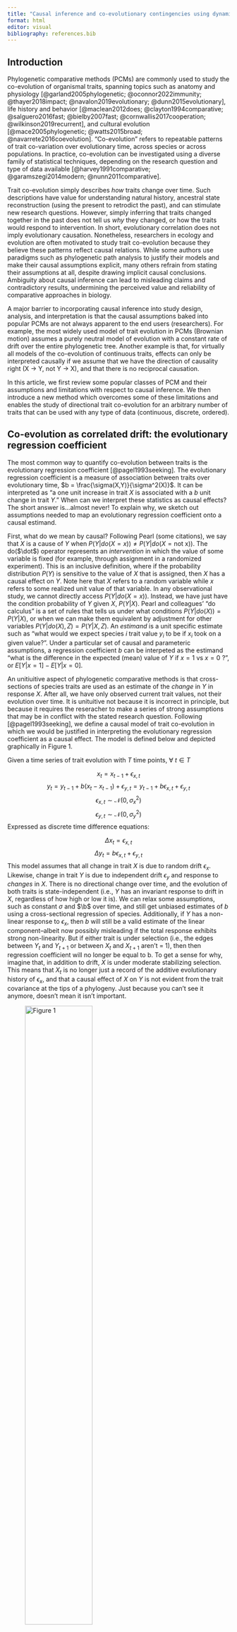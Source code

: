 ```yaml
---
title: "Causal inference and co-evolutionary contingencies using dynamic phylogenetic models"
format: html
editor: visual
bibliography: references.bib
---
```


## Introduction

Phylogenetic comparative methods (PCMs) are commonly used to study the co-evolution of organismal traits, spanning topics such as anatomy and physiology [@garland2005phylogenetic; @oconnor2022immunity; @thayer2018impact; @navalon2019evolutionary; @dunn2015evolutionary], life history and behavior [@maclean2012does; @clayton1994comparative; @salguero2016fast; @bielby2007fast; @cornwallis2017cooperation; @wilkinson2019recurrent], and cultural evolution [@mace2005phylogenetic; @watts2015broad; @navarrete2016coevolution]. "Co-evolution" refers to repeatable patterns of trait co-variation over evolutionary time, across species or across populations. In practice, co-evolution can be investigated using a diverse family of statistical techniques, depending on the research question and type of data available [@harvey1991comparative; @garamszegi2014modern; @nunn2011comparative].

Trait co-evolution simply describes *how* traits change over time. Such descriptions have value for understanding natural history, ancestral state reconstruction (using the present to retrodict the past), and can stimulate new research questions. However, simply inferring that traits changed together in the past does not tell us *why* they changed, or how the traits would respond to intervention. In short, evolutionary correlation does not imply evolutionary causation. Nonetheless, researchers in ecology and evolution are often motivated to study trait co-evolution because they believe these patterns reflect causal relations. While some authors use paradigms such as phylogenetic path analysis to justify their models and make their causal assumptions explicit, many others refrain from stating their assumptions at all, despite drawing implicit causal conclusions. Ambiguity about causal inference can lead to misleading claims and contradictory results, undermining the perceived value and reliability of comparative approaches in biology.

A major barrier to incorporating causal inference into study design, analysis, and interpretation is that the causal assumptions baked into popular PCMs are not always apparent to the end users (researchers). For example, the most widely used model of trait evolution in PCMs (Brownian motion) assumes a purely neutral model of evolution with a constant rate of drift over the entire phylogenetic tree. Another example is that, for virtually all models of the co-evolution of continuous traits, effects can only be interpreted causally if we assume that we have the direction of causality right (X -> Y, not Y -> X), and that there is no reciprocal causation. 

In this article, we first review some popular classes of PCM and their assumptions and limitations with respect to causal inference. We then introduce a new method which overcomes some of these limitations and enables the study of directional trait co-evolution for an arbitrary number of traits that can be used with any type of data (continuous, discrete, ordered).

## Co-evolution as correlated drift: the evolutionary regression coefficient

The most common way to quantify co-evolution between traits is the evolutionary regression coefficient [@pagel1993seeking]. The evolutionary regression coefficient is a measure of association between traits over evolutionary time, $b = \frac{\sigma(X,Y)}{\sigma^2(X)}$. It can be interpreted as "a one unit increase in trait $X$ is associated with a $b$ unit change in trait $Y$." When can we interpret these statistics as causal effects? The short answer is...almost never! To explain why, we sketch out assumptions needed to map an evolutionary regression coefficient onto a causal estimand.

First, what do we mean by causal? Following Pearl (some citations), we say that $X$ is a cause of $Y$ when $P(Y|do(X = x)) \neq P(Y|do(X = \textrm{not x}))$. The do($\dot$) operator represents an *intervention* in which the value of some variable is fixed (for example, through assignment in a randomized experiment). This is an inclusive definition, where if the probability distribution $P(Y)$ is sensitive to the value of $X$ that is assigned, then $X$ has a causal effect on $Y$. Note here that $X$ refers to a random variable while $x$ refers to some realized unit value of that variable. In any observational study, we cannot directly access $P(Y|do(X = x))$. Instead, we have just have the condition probability of $Y$ given $X$, $P(Y|X)$. Pearl and colleagues' "do calculus" is a set of rules that tells us under what conditions $P(Y|do(X)) = P(Y|X)$, or when we can make them equivalent by adjustment for other variables $P(Y|do(X),Z) = P(Y|X,Z)$. An *estimand* is a unit specific estimate such as "what would we expect species $i$ trait value $y_i$ to be if $x_i$ took on a given value?". Under a particular set of causal and parameteric assumptions, a regression coefficient $b$ can be interpeted as the estimand "what is the difference in the expected (mean) value of $Y$ if $x = 1$ vs $x = 0~$?", or $E[Y|x=1] - E[Y|x=0]$.

An unitiuitive aspect of phylogenetic comparative methods is that cross-sections of species traits are used as an estimate of the *change* in $Y$ in response $X$. After all, we have only observed current trait values, not their evolution over time. It is unituitive not because it is incorrect in principle, but because it requires the reseracher to make a series of strong assumptions that may be in conflict with the stated research question. Following [@pagel1993seeking], we define a causal model of trait co-evolution in which we would be justified in interpreting the evolutionary regression coefficient as a causal effect. The model is defined below and depicted graphically in Figure 1.

Given a time series of trait evolution with $T$ time points, $\forall ~t \in T$ 

$$ x_t = x_{t-1} + \epsilon_{x,t}$$
$$ y_t = y_{t-1} + b(x_t - x_{t-1}) + \epsilon_{y,t} = y_{t-1} + b\epsilon_{x,t} + \epsilon_{y,t} $$
$$ \epsilon_{x,t} \sim \mathcal{N}(0,\sigma_x^2) $$
$$ \epsilon_{y,t} \sim \mathcal{N}(0,\sigma_y^2) $$
Expressed as discrete time difference equations:

$$ \Delta x_t =  \epsilon_{x,t}$$
$$ \Delta y_t = b\epsilon_{x,t} + \epsilon_{y,t}$$
This model assumes that all change in trait $X$ is due to random drift $\epsilon_x$. Likewise, change in trait $Y$ is due to independent drift $\epsilon_y$ and response to *changes* in $X$. There is no directional change over time, and the evolution of both traits is state-independent (i.e., $Y$ has an invariant response to drift in $X$, regardless of how high or low it is). We can relax some assumptions, such as constant $\sigma$ and $\b$ over time, and still get unbiased estimates of $b$ using a cross-sectional regression of species. Additionally, if $Y$ has a non-linear response to $\epsilon_x$, then $b$ will still be a valid estimate of the linear component--albeit now possibly misleading if the total response exhibits strong non-linearity. But if either trait is under selection (i.e., the edges between $Y_t$ and $Y_{t+1}$ or between $X_t$ and $X_{t+1}$ aren't = 1), then then regression coefficient will no longer be equal to b. To get a sense for why, imagine that, in addition to drift, $X$ is under moderate stabilizing selection. This means that $X_t$ is no longer just a record of the additive evolutionary history of $\epsilon_x$, and that a causal effect of $X$ on $Y$ is not evident from the trait covariance at the tips of a phylogeny. Just because you can't see it anymore, doesn't mean it isn't important.

![Figure 1](figures/MA_DAG.png){width=60%}

We previously stated that a cross section of current species trait values can provide an unbiased estimate of the change in trait $Y$ in response to changes in $X$. This fact is well known in the comparative literature [@pagel1993seeking; @rohle2006comment], and consistent with the rules of do-calculus--given the strict assumptions of the model outined before. However, if traits were correlated in the past but no longer exhibit any association, then evolutionary history is a confounder. For example, in Figure 4B, $U_0$ creates a "backdoor path" that connects all pairs of $X_t$ and $Y_t$.

Phylogentic position is just a type of clustering, and the presence of clusters (such as a clade) in comparative datasets makes analyses more susceptible to Simpson's paradox, a reversal of trend at group (clade) vs individual (species) level. Statistical adjustment for phylogeny helps reduce both the type I (false-positive) and type II (false-negative) error rates (plus the Type M and Type S errors). It should be noted here that "adjusting for phylogeny" is not a magic-fix for unobserved confounding that is persistent throughout the phylogenetic tree. But it can help us adjust for confounding in the past.

HOW CAN WE TELL IF ITS PHYLOGENETIC CONFOUNDING VS A CAUSAL RELATIONSHIP? IN THE FORMER, THE COVARIANCE BETWEEN X AND Y WILL DECREASE OVER TIME. IN THE LATTER IT IS CONSTANT/STABLE.

Additionally, even if there was zero structural phylogenetic confounding, it would still be a good idea in any finite sample to adjust for phylogeny because, as a source of variation in $Y$, phlyogeny is a "good control" in that it helps us isolate variation in $Y$ that is due to possible causal effects of $X$. Marginalizing over phylogenetic position can also give us imrpoved estimtes of the average effects when clades are unequally sampled.


This model assumes that trait co-evolution is *ergodic*, which means that the time average of the co-evolutionary process is equal to the ensemble average. In other words, a cross-section contains the same information as a time series. Remarkably, this means that even a simple species regression (i.e., regression of $Y$ on $X$, with no phylogenetic information considered) provides an unbiased estimate of $b$.

An OU model where the response is undergoing adaptive evolution and the predictor is drifting also works. But if the predictor is under selection, things get messed up.



Why would we care about the phylogenetic correlation? Because this is an indicator that the traits co-evolve across the phylogenetic tree rather than just at the tips.


OU ADAPATIVE EVOLUTION AREN'T JUST A FIX FOR VIOLATION OF BROWNIAN MOTION--THEY IMPLY AN ENTIRELY DIFFERENT THEORETICAL ESTIMAND! Difference in Y given difference in X vs difference in the equilibrium trait value of Y given X. In the latter, the mean is not ergodic?

STATE DEPENDENT ANALYSES MAKE US MORE SUSCEPTIBLE TO DARWIN'S SCENARIO -- UNREPLICATED BURSTS. REMOVAL OF PHYLOGENETIC CONFOUNDING RELIES ON THE COVARIANCE BETWEEN X AND Y DECREASING OVER TIME. IF THEY ARE MAINTAINED BY SELECTION WITHIN A CLADE, WE MAY FOOL OURSELVES. (!!!). SOLUTION = CLADE SPECIFIC RANDOM EFFECTS.

## Causality on Phylogenetic Trees

TEST YOUR METHOD AGAINST MODEL MISSPECIFICATION--WHAT IF DATA WERE GENERATED UNDER CORRELATED DRIFT? AFTER CLARIFYING HOW THESE ARE FUNDAMENTALLY DIFFERENT QUESTIONS/ESTIMANDS, IMPORTANT TO SHOW HOW THEY INFUENCE EACH OTHERS ESTIMATES IF WE IGNORE THEM. MY INTUITION = IGNORING SELECTION LEADS TO BIAS, IGNORING DRIFT DOES NOT.


![Figure 1](figures/phylo_DAG.png)


### Phylogenetic Generalized Least Squares (PGLS)

Phylogenetic generalized least squares (PGLS) is a variant of linear regression that accounts for the covariance between species or populations due to shared evolutionary history (likewise for its predecessor, independent contrasts) [@grafen1989phylogenetic; @symonds2014primer; @blomberg2012independent]. Given some outcome $Y$ and a co-evolutionary predictor $X$, an observation $i$ from species or population $j$ is modeled as:

$$y_{ij} = \beta_0 + \beta_xx_{ij} + \epsilon_{ij}$$ $$ \epsilon \sim  \mathcal{N}(0, \boldsymbol{\Sigma})$$ $$\boldsymbol{\Sigma} = \sigma^2\boldsymbol{V} $$ Where $\mathcal{N}$ denotes a normal or Gaussian probability density function and $\sigma^2$ is the variance of $Y$ conditional on $X$. $\beta_x$ is an estimator of the evolutionary regression coefficient that takes into account the phylogenetic non-independence between tip species. The covariance between related species is proportional to the off-diagonals of the phylogenetic variance-covariance matrix <!--# isn't this also often called A? doesn't matter i guess.. --> $\boldsymbol{V}$. To construct $\boldsymbol{V}$, we need (1) a matrix of patristic distances between species (i.e., time since divergence from last common ancestor) and (2) an assumed model of trait evolution.

The most commonly assumed model is Brownian motion (also called the Wiener process and thus denoted $W$), where $W$ follows a random walk proportional to time ($T$), such that, for any time $t$:

$$ W_{T= t} - W_{T = 0} \sim\mathcal{N}(0,\sigma t) $$ Therefore, the variance for a given species or population $j$ is proportional to the total branch length of the tree leading from root to tip, and the covariance between $j$ and any other species or population $k$ is proportional to their amount of shared history. For example, imagine a phylogeny with only $J$ = 3 tip species. The last common ancestor of all species is dated to T = 1,000,000 years ago, and the last common ancestor of 2 and 3 is dated to 0.5T = 500,000 years ago. The implied phylogenetic variance-covariance matrix ($\boldsymbol{V}$) under a Brownian motion model is thus:

$$ \boldsymbol{V} = \sigma^2 \begin{bmatrix}
T, & 0, & 0 \\
0, & T, & 0.5T \\
0, & 0.5T, & T
\end{bmatrix} $$

Thus, the total variance for species 3 is the sum of its evolutionary history, $\sigma^2[t(2,3)] + \sigma^2[t(3) - t(2,3)]$ and the covariance between species 2 and 3 is equal to the sum of their *shared* evolutionary history $\sigma^2[t(2,3)]$ (the tree time for their most recent common ancestor), which is always some fraction of the species total evolutionary time $T_j$. If the tree is ultrametric (all tips equidistant from the root), $T_j$ = $T ~\forall ~j \in J$.

$\sigma$ is easier to interpret when we first scale all times by the total tree length $T$. We will denote such a scaled variance-covariance matrix as $\boldsymbol{V}_s$:

$$ \boldsymbol{V}_s = \frac{\boldsymbol{V}}{T} = \sigma^2 \begin{bmatrix}
1, & 0, & 0 \\
0, & 1, & 0.5 \\
0, & 0.5, & 1
\end{bmatrix} $$

Empirically, the actual degree of covariance between related species or populations may be less than expected under a pure Brownian motion model. For example, when evolution is rapid (or more mundanely, when measurement error on trait data is substantial) the "phylogenetic signal" will be weak such that even closely related taxa may have dramatically different trait values [@blomberg2003testing; @kamilar2013phylogenetic]. PGLS can estimate the strength of phylogenetic signal from comparative data, multiplying the off-diagonals of the variance-covariance matrix by $\lambda \in [0,1]$ [@pagel1999inferring]. For example:

$$ \boldsymbol{V_s} = \sigma^2 \begin{bmatrix}
1, & 0, & 0 \\
0, & 1, & \lambda0.5 \\
0, & \lambda0.5, & 1
\end{bmatrix} $$

This scaling is often referred to as a "branch length transformation," because shrinking the off-diagonals (shared evolutionary history) while holding the diagonals constant (independent evolution) is equivalent to "stretching" the terminal branches leading to the tips and "shrinking" the past co-evolutionary branches. $\lambda = 1$ indicates that the phylogenetic strength is as strong as expected under a Brownian motion model, while lower values means that a lower proportion of the trait variance can be attributed to shared evolutionary history. At the extreme of $\lambda = 0$, $\boldsymbol{V}_s$ becomes an identity matrix and PGLS reduces to standard least squares regression.

Brownian motion is the simplest and most widely used model, and often interpreted as "drift" across the phylogenetic tree. Other popular choices include Ornstein-Uhlenbeck, where change is due to both random drift and "stabilizing selection" around some optimal trait value, as well as Early Burst models of adaptive radiation where the rate of change ($\sigma$) decreases over time. In general, $\boldsymbol{V}$ is constructed by inputting a matrix of phylogenetic distances to some covariance function $C(x,x')$ such that $V_{[j,k]} = C(j,k)$.

Although PGLS is widely used in comparative biology, it has several key limitations. These include the assumption of Gaussian errors, proneness to overfitting due to a lack of parameter regularization, and failure to accommodate many common data structures such as repeated measures of species trait values, missing data, and measurement error. In the next section we review more flexible regression approaches, as well as an important alternative method of estimating evolutionary associations.

### Phylogenetic Generalized Multilevel Models

Phylogenetic generalized multilevel (or mixed-effects) models (PGLMMs) extend the study of trait coevolution by leveraging analytic strategies developed in quantitative genetics to accommodate more complex, multivariate model designs with non-Gaussian outcomes [@lynch1991methods; @hadfield2010general; @ives2010phylogenetic; @ives2011generalized]. Rather than explicitly scaling the off-diagonals of $\boldsymbol{V}_s$ with some parameter $\lambda$, phylogenetic signal is quantified as the ratio of the variance of phylogenetic random effects $\nu$ (also called 'mixed' or 'varying' effects) to total trait variance. For example, an observation of a Gaussian trait $Y$ from a species or population $j$ and predictor $X$ is modeled as:

$$ y_{i,j} = \beta_0 + \beta_{x} x_{ij} + \nu_{j} + \epsilon_{ij} \\$$ $$ \nu \sim \mathcal{N}(0,\boldsymbol{\Sigma}_{\nu}) \\$$ $$\epsilon_{ij} \sim \mathcal{N}(0,\boldsymbol{\Sigma}_{\epsilon}) \\$$ $$\boldsymbol{\Sigma}_{\nu} = \sigma^2_{\nu}\boldsymbol{V}_s \\$$ $$\boldsymbol{\Sigma}_{\epsilon} = \sigma^2_{\epsilon}\boldsymbol{I} \\$$

Where $\boldsymbol{I}$ is an identity matrix and thus the residuals $\epsilon$ are assumed conditionally independent. The "phylogenetic signal" is now estimated as $\lambda_{\textrm{PGLMM}} = \frac{\sigma_{\nu}^2}{\sigma_{\nu}^2 + \sigma_{\epsilon}^2}$ (adjusted for $X$) and equivalent to $\lambda_{\textrm{PGLS}}$, but with the greater flexibility afforded by PGLMMs. $\lambda_{\textrm{PGLMM}}$ is also sometimes referred to as "phylogenetic heritability" [@hadfield2010general], since it is calculated in the same way as heritability based on pedigrees in quantitative genetics.

In this model, $\beta_{x(\textrm{PGLMM})}$ has the same interpretation as $\beta_{x(\textrm{PGLS})}$. If the response was non-Gaussian, $\beta_{x(\textrm{PGLS})}$ has the same interpretation *on the latent scale*. Conversion of the phylogenetic regression coefficient $\beta_{x(\textrm{PGLMM})}$ to the observation scale requires inverting the link function, and will be sensitive to other model parameters.

#### Multivariate PGLMMs

Residual and phylogenetic correlations can be different! Why? Plasticity and/or microevolutionary response to X may not be the same as the macroevolutionary process, a violation of *ergodicity*. or correlated measurement error.

PHYLOGENETIC CORRELATION DIRECTLY RELATED TO evolutionary regression coefficient $b$.

$$ \rho(X,Y) = \frac{\sigma(X,Y)}{\sigma(x)\sigma(Y)} $$
$$ b = \rho(X,Y)\frac{\sigma(Y)}{\sigma(X)} $$

#### Phylogenetic Path Analysis & Causal Inference

While the terminology is not always consistent in the literature, note that "phylogenetic correlation" refers to a . A residual correlation refers to the remaining trait covariance *after* accounting for similarity due to shared evolutionary history. The residual correlations derived from PCMs are often interpreted as evidence for convergent evolution, adjusted for statistical non-independence and confounding due to phylogeny.

Independent contrasts, PGLS, PGLMMs, PPA

Discrete data can be modeled in the GLMMM framework if we conceptualize discrete phenotypes (binary, ordinal, categorical) as manifestations of a latent continuous trait, as in the quantitative genetic threshold model [@wright1934; @felsenstein2005using].

## "Dynamic" PCMs

Pagel's discrete, Hidden Markov Models, Butler & King OU

can be identified statistically as non-zero between-trait phylogenetic correlations----or any other measure of mutual information over evolutionary time.

THREE SCENARIOS TO SIMULATE:

\(1\) Confounding by third variable X_3 -\> X_2, X_3 -\> X_1

\(2\) Correlated drift (CoV\[X_1,X_2\]) != 0)

\(3\) Including correlated drift (shrinking cross-effects)
